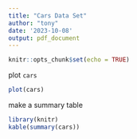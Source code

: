 ```yaml
---
title: "Cars Data Set"
author: "tony"
date: '2023-10-08'
output: pdf_document
---
```


```r
knitr::opts_chunk$set(echo = TRUE)
```

plot `cars`

```r
plot(cars)
```

make a summary table

```r
library(knitr)
kable(summary(cars))
```

